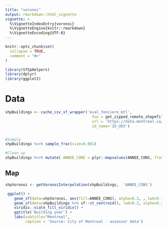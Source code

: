 ```yaml
---
title: "voronoi"
output: rmarkdown::html_vignette
vignette: >
  %\VignetteIndexEntry{voronoi}
  %\VignetteEngine{knitr::rmarkdown}
  %\VignetteEncoding{UTF-8}
---
```


```r
knitr::opts_chunk$set(
  collapse = TRUE,
  comment = "#>"
)
```

```r
library(SfSpHelpers)
library(dplyr)
library(ggplot2)
```


# Data
```r

shpBuildings <- cache_csv_sf_wrapper('eval_fonciere_mtl', 
                                       fun = get_zipped_remote_shapefile,
                                       url = 'https://data.montreal.ca/dataset/4ad6baea-4d2c-460f-a8bf-5d000db498f7/resource/43c2cccf-a439-429b-a3c8-5d4ebce53e1b/download/uniteevaluationfonciere.zip',
                                       id_name='ID_UEV')


#Sample
shpBuildings %<>% sample_frac(size=0.001) 

#Clean up 
shpBuildings %<>% mutate( ANNEE_CONS = plyr::mapvalues(ANNEE_CONS, from=9999, to=NA) )

```


## Map 
```r

shpVoronoi <- getVoronoiInterpolation(shpBuildings,  'ANNEE_CONS')

 ggplot() +
    geom_sf(data=shpVoronoi, aes(fill=ANNEE_CONS), alpha=0.2, , lwd=0.1) +
    geom_sf(data=shpBuildings %>% sf::st_centroid(), lwd=0.2, alpha=0.2) +
    viridis::scale_fill_viridis() +
    ggtitle('Building year') +
    labs(subtitle="Montreal",
         caption = 'Source: City of Montreal - assessor data')

 


```

